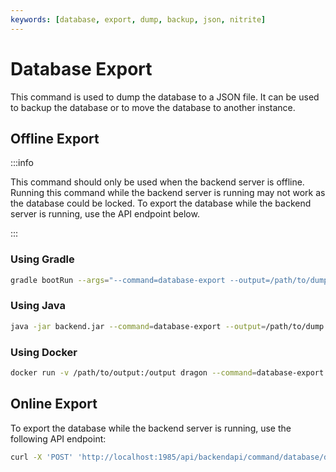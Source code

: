 ```yaml
---
keywords: [database, export, dump, backup, json, nitrite]
---
```


# Database Export
This command is used to dump the database to a JSON file. It can be used to backup the database or to move the database to another instance.

## Offline Export
:::info

This command should only be used when the backend server is offline. Running this command while the backend server is running may not work as the database could be locked. To export the database while the backend server is running, use the API endpoint below.

:::

### Using Gradle
```bash
gradle bootRun --args="--command=database-export --output=/path/to/dump.json"
```

### Using Java
```bash
java -jar backend.jar --command=database-export --output=/path/to/dump.json
```

### Using Docker
```bash
docker run -v /path/to/output:/output dragon --command=database-export --output=/output/dump.json
```

## Online Export
To export the database while the backend server is running, use the following API endpoint:
```bash
curl -X 'POST' 'http://localhost:1985/api/backendapi/command/database/database/export'
```